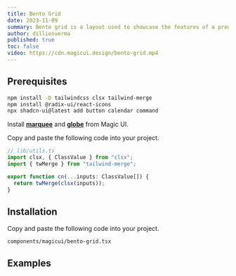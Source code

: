 ```yaml
---
title: Bento Grid
date: 2023-11-09
summary: Bento grid is a layout used to showcase the features of a product in a simple and elegant way.
author: dillionverma
published: true
toc: false
video: https://cdn.magicui.design/bento-grid.mp4
---
```


<ComponentPreview name="bento-demo" />

<Steps>

<Step>

## Prerequisites

```bash
npm install -D tailwindcss clsx tailwind-merge
npm install @radix-ui/react-icons
npx shadcn-ui@latest add button calendar command
```

Install [**marquee**](/components/marquee) and [**globe**](/components/globe) from Magic UI.

Copy and paste the following code into your project.

```typescript
// lib/utils.ts
import clsx, { ClassValue } from "clsx";
import { twMerge } from "tailwind-merge";

export function cn(...inputs: ClassValue[]) {
  return twMerge(clsx(inputs));
}
```

</Step>

<Step>

## Installation

Copy and paste the following code into your project.

```text
components/magicui/bento-grid.tsx
```

<ComponentSource name="bento-grid" />

</Step>

</Steps>

## Examples

<ComponentPreview name="bento-demo-vertical" />
